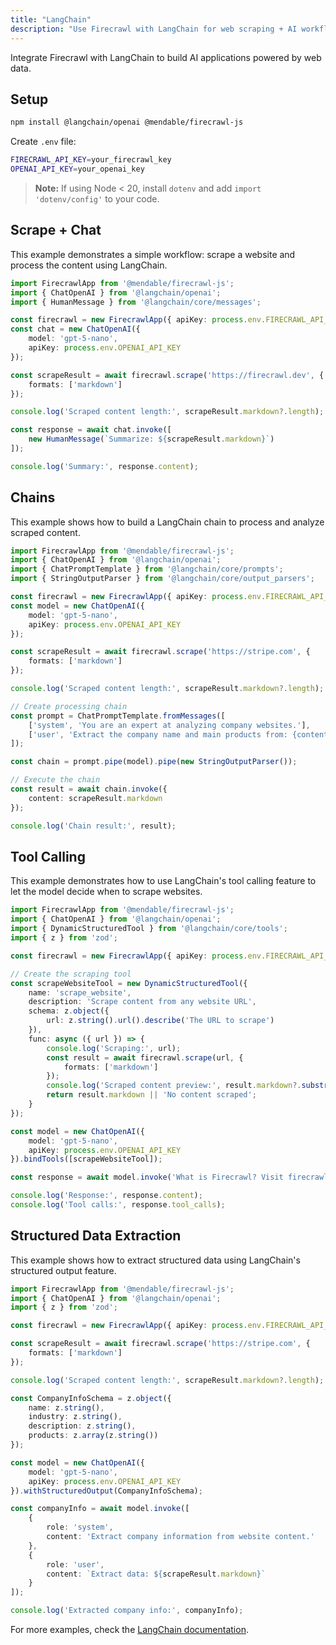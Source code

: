 ```yaml
---
title: "LangChain"
description: "Use Firecrawl with LangChain for web scraping + AI workflows"
---
```


Integrate Firecrawl with LangChain to build AI applications powered by web data.

## Setup

```bash
npm install @langchain/openai @mendable/firecrawl-js 
```

Create `.env` file:
```bash
FIRECRAWL_API_KEY=your_firecrawl_key
OPENAI_API_KEY=your_openai_key
```

> **Note:** If using Node < 20, install `dotenv` and add `import 'dotenv/config'` to your code.

## Scrape + Chat

This example demonstrates a simple workflow: scrape a website and process the content using LangChain.

```typescript
import FirecrawlApp from '@mendable/firecrawl-js';
import { ChatOpenAI } from '@langchain/openai';
import { HumanMessage } from '@langchain/core/messages';

const firecrawl = new FirecrawlApp({ apiKey: process.env.FIRECRAWL_API_KEY });
const chat = new ChatOpenAI({
    model: 'gpt-5-nano',
    apiKey: process.env.OPENAI_API_KEY
});

const scrapeResult = await firecrawl.scrape('https://firecrawl.dev', {
    formats: ['markdown']
});

console.log('Scraped content length:', scrapeResult.markdown?.length);

const response = await chat.invoke([
    new HumanMessage(`Summarize: ${scrapeResult.markdown}`)
]);

console.log('Summary:', response.content);
```

## Chains

This example shows how to build a LangChain chain to process and analyze scraped content.

```typescript
import FirecrawlApp from '@mendable/firecrawl-js';
import { ChatOpenAI } from '@langchain/openai';
import { ChatPromptTemplate } from '@langchain/core/prompts';
import { StringOutputParser } from '@langchain/core/output_parsers';

const firecrawl = new FirecrawlApp({ apiKey: process.env.FIRECRAWL_API_KEY });
const model = new ChatOpenAI({
    model: 'gpt-5-nano',
    apiKey: process.env.OPENAI_API_KEY
});

const scrapeResult = await firecrawl.scrape('https://stripe.com', {
    formats: ['markdown']
});

console.log('Scraped content length:', scrapeResult.markdown?.length);

// Create processing chain
const prompt = ChatPromptTemplate.fromMessages([
    ['system', 'You are an expert at analyzing company websites.'],
    ['user', 'Extract the company name and main products from: {content}']
]);

const chain = prompt.pipe(model).pipe(new StringOutputParser());

// Execute the chain
const result = await chain.invoke({
    content: scrapeResult.markdown
});

console.log('Chain result:', result);
```

## Tool Calling

This example demonstrates how to use LangChain's tool calling feature to let the model decide when to scrape websites.

```typescript
import FirecrawlApp from '@mendable/firecrawl-js';
import { ChatOpenAI } from '@langchain/openai';
import { DynamicStructuredTool } from '@langchain/core/tools';
import { z } from 'zod';

const firecrawl = new FirecrawlApp({ apiKey: process.env.FIRECRAWL_API_KEY });

// Create the scraping tool
const scrapeWebsiteTool = new DynamicStructuredTool({
    name: 'scrape_website',
    description: 'Scrape content from any website URL',
    schema: z.object({
        url: z.string().url().describe('The URL to scrape')
    }),
    func: async ({ url }) => {
        console.log('Scraping:', url);
        const result = await firecrawl.scrape(url, {
            formats: ['markdown']
        });
        console.log('Scraped content preview:', result.markdown?.substring(0, 200) + '...');
        return result.markdown || 'No content scraped';
    }
});

const model = new ChatOpenAI({
    model: 'gpt-5-nano',
    apiKey: process.env.OPENAI_API_KEY
}).bindTools([scrapeWebsiteTool]);

const response = await model.invoke('What is Firecrawl? Visit firecrawl.dev and tell me about it.');

console.log('Response:', response.content);
console.log('Tool calls:', response.tool_calls);
```

## Structured Data Extraction

This example shows how to extract structured data using LangChain's structured output feature.

```typescript
import FirecrawlApp from '@mendable/firecrawl-js';
import { ChatOpenAI } from '@langchain/openai';
import { z } from 'zod';

const firecrawl = new FirecrawlApp({ apiKey: process.env.FIRECRAWL_API_KEY });

const scrapeResult = await firecrawl.scrape('https://stripe.com', {
    formats: ['markdown']
});

console.log('Scraped content length:', scrapeResult.markdown?.length);

const CompanyInfoSchema = z.object({
    name: z.string(),
    industry: z.string(),
    description: z.string(),
    products: z.array(z.string())
});

const model = new ChatOpenAI({
    model: 'gpt-5-nano',
    apiKey: process.env.OPENAI_API_KEY
}).withStructuredOutput(CompanyInfoSchema);

const companyInfo = await model.invoke([
    {
        role: 'system',
        content: 'Extract company information from website content.'
    },
    {
        role: 'user',
        content: `Extract data: ${scrapeResult.markdown}`
    }
]);

console.log('Extracted company info:', companyInfo);
```

For more examples, check the [LangChain documentation](https://js.langchain.com/docs).
